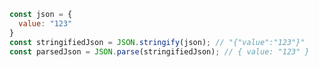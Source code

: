 ```js
const json = {
  value: "123"
}
const stringifiedJson = JSON.stringify(json); // "{"value":"123"}"
const parsedJson = JSON.parse(stringifiedJson); // { value: "123" }
```
